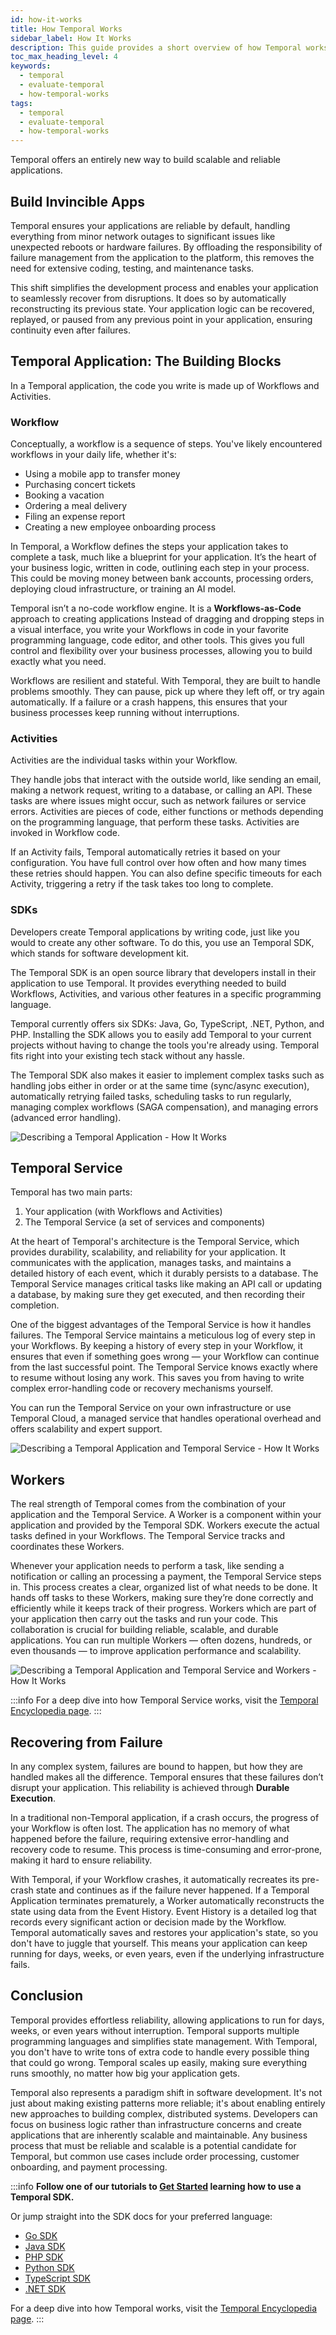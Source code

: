 ```yaml
---
id: how-it-works
title: How Temporal Works
sidebar_label: How It Works
description: This guide provides a short overview of how Temporal works. 
toc_max_heading_level: 4
keywords:
  - temporal
  - evaluate-temporal
  - how-temporal-works
tags:
  - temporal
  - evaluate-temporal
  - how-temporal-works
---
```

Temporal offers an entirely new way to build scalable and reliable applications.

## Build Invincible Apps 

Temporal ensures your applications are reliable by default, handling everything from minor network outages to significant issues like unexpected reboots or hardware failures.
By offloading the responsibility of failure management from the application to the platform, this removes the need for extensive coding, testing, and maintenance tasks.

This shift simplifies the development process and enables your application to seamlessly recover from disruptions.
It does so by automatically reconstructing its previous state.
Your application logic can be recovered, replayed, or paused from any previous point in your application, ensuring continuity even after failures.

## Temporal Application: The Building Blocks

In a Temporal application, the code you write is made up of Workflows and Activities. 

### Workflow

Conceptually, a workflow is a sequence of steps. 
You've likely encountered workflows in your daily life, whether it's:
- Using a mobile app to transfer money
- Purchasing concert tickets
- Booking a vacation
- Ordering a meal delivery
- Filing an expense report
- Creating a new employee onboarding process

In Temporal, a Workflow defines the steps your application takes to complete a task, much like a blueprint for your application. 
It’s the heart of your business logic, written in code, outlining each step in your process. 
This could be moving money between bank accounts, processing orders, deploying cloud infrastructure, or training an AI model. 

Temporal isn’t a no-code workflow engine. 
It is a **Workflows-as-Code** approach to creating applications 
Instead of dragging and dropping steps in a visual interface, you write your Workflows in code in your favorite programming language, code editor, and other tools. 
This gives you full control and flexibility over your business processes, allowing you to build exactly what you need. 

Workflows are resilient and stateful. 
With Temporal, they are built to handle problems smoothly. 
They can pause, pick up where they left off, or try again automatically. 
If a failure or a crash happens, this ensures that your business processes keep running without interruptions.

### Activities
Activities are the individual tasks within your Workflow.

They handle jobs that interact with the outside world, like sending an email, making a network request, writing to a database, or calling an API. 
These tasks are where issues might occur, such as network failures or service errors. 
Activities are pieces of code, either functions or methods depending on the programming language, that perform these tasks. 
Activities are invoked in Workflow code. 

If an Activity fails, Temporal automatically retries it based on your configuration. 
You have full control over how often and how many times these retries should happen. 
You can also define specific timeouts for each Activity, triggering a retry if the task takes too long to complete.

### SDKs
Developers create Temporal applications by writing code, just like you would to create any other software. 
To do this, you use an Temporal SDK, which stands for software development kit. 

The Temporal SDK is an open source library that developers install in their application to use Temporal. 
It provides everything needed to build Workflows, Activities, and various other features in a specific programming language.

Temporal currently offers six SDKs: Java, Go, TypeScript, .NET, Python, and PHP. 
Installing the SDK allows you to easily add Temporal to your current projects without having to change the tools you're already using. 
Temporal fits right into your existing tech stack without any hassle.

The Temporal SDK also makes it easier to implement complex tasks such as handling jobs either in order or at the same time (sync/async execution), automatically retrying failed tasks, scheduling tasks to run regularly, managing complex workflows (SAGA compensation), and managing errors (advanced error handling).

![Describing a Temporal Application - How It Works](/img/how-it-works/htw_application.png)

## Temporal Service 

Temporal has two main parts:
1. Your application (with Workflows and Activities)
2. The Temporal Service (a set of services and components)

At the heart of Temporal's architecture is the Temporal Service, which provides durability, scalability, and reliability for your application.
It communicates with the application, manages tasks, and maintains a detailed history of each event, which it durably persists to a database.
The Temporal Service manages critical tasks like making an API call or updating a database, by making sure they get executed, and then recording their completion.

One of the biggest advantages of the Temporal Service is how it handles failures. 
The Temporal Service maintains a meticulous log of every step in your Workflows. 
By keeping a history of every step in your Workflow, it ensures that even if something goes wrong — your Workflow can continue from the last successful point. 
The Temporal Service knows exactly where to resume without losing any work. 
This saves you from having to write complex error-handling code or recovery mechanisms yourself. 

You can run the Temporal Service on your own infrastructure or use Temporal Cloud, a managed service that handles operational overhead and offers scalability and expert support.

![Describing a Temporal Application and Temporal Service - How It Works](/img/how-it-works/htw_application_service_server.png)


## Workers
The real strength of Temporal comes from the combination of your application and the Temporal Service. 
A Worker is a component within your application and provided by the Temporal SDK. 
Workers execute the actual tasks defined in your Workflows. The Temporal Service tracks and coordinates these Workers. 

Whenever your application needs to perform a task, like sending a notification or calling an processing a payment, the Temporal Service steps in. 
This process creates a clear, organized list of what needs to be done. 
It hands off tasks to these Workers, making sure they’re done correctly and efficiently while it keeps track of their progress. 
Workers which are part of your application then carry out the tasks and run your code. 
This collaboration is crucial for building reliable, scalable, and durable applications. 
You can run multiple Workers — often dozens, hundreds, or even thousands — to improve application performance and scalability. 

![Describing a Temporal Application and Temporal Service and Workers - How It Works](/img/how-it-works/htw_application_service_workers.png)

:::info 
For a deep dive into how Temporal Service works, visit the [Temporal Encyclopedia page](/encyclopedia/clusters).
:::


## Recovering from Failure

In any complex system, failures are bound to happen, but how they are handled makes all the difference. 
Temporal ensures that these failures don’t disrupt your application. 
This reliability is achieved through **Durable Execution**.

In a traditional non-Temporal application, if a crash occurs, the progress of your Workflow is often lost. 
The application has no memory of what happened before the failure, requiring extensive error-handling and recovery code to resume. 
This process is time-consuming and error-prone, making it hard to ensure reliability.

With Temporal, if your Workflow crashes, it automatically recreates its pre-crash state and continues as if the failure never happened. 
If a Temporal Application terminates prematurely, a Worker automatically reconstructs the state using data from the Event History. 
Event History is a detailed log that records every significant action or decision made by the Workflow. 
Temporal automatically saves and restores your application's state, so you don't have to juggle that yourself.
This means your application can keep running for days, weeks, or even years, even if the underlying infrastructure fails.

## Conclusion
Temporal provides effortless reliability, allowing applications to run for days, weeks, or even years without interruption. 
Temporal supports multiple programming languages and simplifies state management. 
With Temporal, you don't have to write tons of extra code to handle every possible thing that could go wrong. 
Temporal scales up easily, making sure everything runs smoothly, no matter how big your application gets. 

Temporal also represents a paradigm shift in software development. 
It's not just about making existing patterns more reliable; it's about enabling entirely new approaches to building complex, distributed systems. 
Developers can focus on business logic rather than infrastructure concerns and create applications that are inherently scalable and maintainable.
Any business process that must be reliable and scalable is a potential candidate for Temporal, but common use cases include order processing, customer onboarding, and payment processing.

:::info
**Follow one of our tutorials to [Get Started](https://learn.temporal.io/getting_started/) learning how to use a Temporal SDK.**

Or jump straight into the SDK docs for your preferred language:

- [Go SDK](/develop/go)
- [Java SDK](/develop/java)
- [PHP SDK](/develop/php)
- [Python SDK](/develop/python)
- [TypeScript SDK](/develop/typescript)
- [.NET SDK](/develop/dotnet)

For a deep dive into how Temporal works, visit the [Temporal Encyclopedia page](/encyclopedia/temporal).
:::
